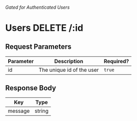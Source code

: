 ###### Gated for Authenticated Users

# Users DELETE /:id

## Request Parameters

| Parameter | Description | Required? |
|-|-|-|
| id | The unique id of the user | `true` |

## Response Body

| Key | Type |
|-|-|
| message | string |
